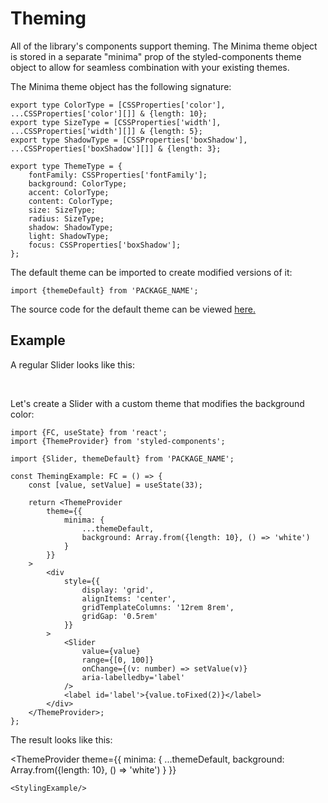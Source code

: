 



<Meta title="Theming"/>

# Theming

All of the library's components support theming. The Minima theme object is stored in a separate "minima" prop of the styled-components theme object to allow for seamless combination with your existing themes.

The Minima theme object has the following signature:

```tsx
export type ColorType = [CSSProperties['color'], ...CSSProperties['color'][]] & {length: 10};
export type SizeType = [CSSProperties['width'], ...CSSProperties['width'][]] & {length: 5};
export type ShadowType = [CSSProperties['boxShadow'], ...CSSProperties['boxShadow'][]] & {length: 3};

export type ThemeType = {
	fontFamily: CSSProperties['fontFamily'];
	background: ColorType;
	accent: ColorType;
	content: ColorType;
	size: SizeType;
	radius: SizeType;
	shadow: ShadowType;
	light: ShadowType;
	focus: CSSProperties['boxShadow'];
};
```
The default theme can be imported to create modified versions of it:
```tsx
import {themeDefault} from 'PACKAGE_NAME';
```

The source code for the default theme can be viewed [here.](REPOSITORY_URL/blob/main/src/utils/theme.ts)

## Example

A regular Slider looks like this:

<StylingExample/>

<br/>

Let's create a Slider with a custom theme that modifies the background color:

```tsx
import {FC, useState} from 'react';
import {ThemeProvider} from 'styled-components';

import {Slider, themeDefault} from 'PACKAGE_NAME';

const ThemingExample: FC = () => {
	const [value, setValue] = useState(33);

	return <ThemeProvider
		theme={{
			minima: {
				...themeDefault,
				background: Array.from({length: 10}, () => 'white')
			}
		}}
	>
		<div
			style={{
				display: 'grid',
				alignItems: 'center',
				gridTemplateColumns: '12rem 8rem',
				gridGap: '0.5rem'
			}}
		>
			<Slider
				value={value}
				range={[0, 100]}
				onChange={(v: number) => setValue(v)}
				aria-labelledby='label'
			/>
			<label id='label'>{value.toFixed(2)}</label>
		</div>
	</ThemeProvider>;
};
```

The result looks like this:

<ThemeProvider
	theme={{
		minima: {
			...themeDefault,
			background: Array.from({length: 10}, () => 'white')
		}
	}}
>
	<StylingExample/>
</ThemeProvider>